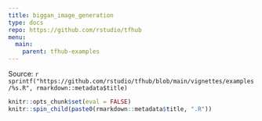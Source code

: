 ```yaml
---
title: biggan_image_generation
type: docs
repo: https://github.com/rstudio/tfhub
menu:
  main:
    parent: tfhub-examples
---
```


<div class="source-ref">
<span class="caption">Source: </span>`r sprintf("https://github.com/rstudio/tfhub/blob/main/vignettes/examples/%s.R", rmarkdown::metadata$title)`
</div>

```r
knitr::opts_chunk$set(eval = FALSE)
knitr::spin_child(paste0(rmarkdown::metadata$title, ".R"))
```
